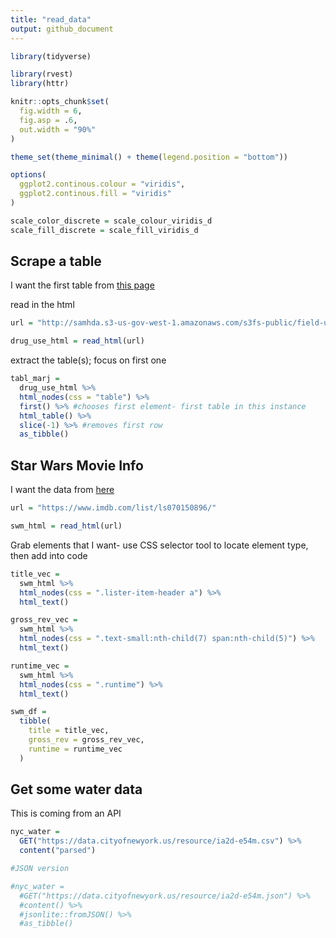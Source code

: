 ```yaml
---
title: "read_data"
output: github_document
---
```


```r

library(tidyverse)

library(rvest)
library(httr)

knitr::opts_chunk$set(
  fig.width = 6,
  fig.asp = .6,
  out.width = "90%"
)

theme_set(theme_minimal() + theme(legend.position = "bottom"))

options(
  ggplot2.continous.colour = "viridis",
  ggplot2.continous.fill = "viridis"
)

scale_color_discrete = scale_colour_viridis_d
scale_fill_discrete = scale_fill_viridis_d

```

## Scrape a table

I want the first table from [this page
](http://samhda.s3-us-gov-west-1.amazonaws.com/s3fs-public/field-uploads/2k15StateFiles/NSDUHsaeShortTermCHG2015.htm)


read in the html

```r

url = "http://samhda.s3-us-gov-west-1.amazonaws.com/s3fs-public/field-uploads/2k15StateFiles/NSDUHsaeShortTermCHG2015.htm"

drug_use_html = read_html(url)

```


extract the table(s); focus on first one

```r
tabl_marj =
  drug_use_html %>%
  html_nodes(css = "table") %>%
  first() %>% #chooses first element- first table in this instance
  html_table() %>%
  slice(-1) %>% #removes first row
  as_tibble()

```

## Star Wars Movie Info

I want the data from [here](https://www.imdb.com/list/ls070150896/)

```r

url = "https://www.imdb.com/list/ls070150896/"

swm_html = read_html(url)

```

Grab elements that I want- use CSS selector tool to locate element type, then add into code

```r

title_vec = 
  swm_html %>%
  html_nodes(css = ".lister-item-header a") %>%
  html_text()

gross_rev_vec = 
  swm_html %>%
  html_nodes(css = ".text-small:nth-child(7) span:nth-child(5)") %>%
  html_text() 

runtime_vec =
  swm_html %>%
  html_nodes(css = ".runtime") %>%
  html_text() 

swm_df =
  tibble(
    title = title_vec,
    gross_rev = gross_rev_vec,
    runtime = runtime_vec
  )

```



## Get some water data

This is coming from an API


```r

nyc_water =
  GET("https://data.cityofnewyork.us/resource/ia2d-e54m.csv") %>%
  content("parsed")

#JSON version

#nyc_water =
  #GET("https://data.cityofnewyork.us/resource/ia2d-e54m.json") %>%
  #content() %>%
  #jsonlite::fromJSON() %>%
  #as_tibble()

```




